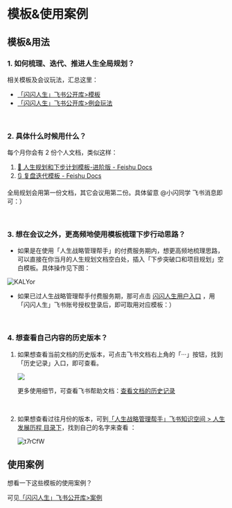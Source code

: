 # 模板&使用案例



## 模板&用法

### 1. 如何梳理、迭代、推进人生全局规划？

   相关模板及会议玩法，汇总这里：
   - [「闪闪人生」飞书公开库>模板](https://sunnylife.feishu.cn/wiki/wikcnoTHaqiPcRAxehvzky5oHBf)
   - [「闪闪人生」飞书公开库>例会玩法](https://sunnylife.feishu.cn/wiki/wikcn7HTgrH8318ImOoU97bDBpe?office_edit=1)


<br />

### 2. 具体什么时候用什么？

   每个月你会有 2 份个人文档，类似这样：
   1. [⁢‌⁢⁢⁣🎯 人生规划和下步计划模板-进阶版 - Feishu Docs](https://sunnylife.feishu.cn/wiki/wikcnjWl4c7OOygszq8mAavYcdb)
   2. [🔃 复盘迭代模板 - Feishu Docs](https://sunnylife.feishu.cn/wiki/VQcCwIZlKiLXXKkRQQqc7zSenxg)
   
   全局规划会用第一份文档，其它会议用第二份。具体留意 @小闪同学 飞书消息即可：）

<br />

### 3. 想在会议之外，更高频地使用模板梳理下步行动思路？

   - 如果是在使用「人生战略管理帮手」的付费服务期内，想更高频地梳理思路，可以直接在你当月的人生规划文档空白处，插入「下步突破口和项目规划」空白模板。具体操作见下图：

   ![KALYor](https://cdn.sunnyhuang.net/share/KALYor.jpg/webp ':size=500')

   - 如果已过人生战略管理帮手付费服务期，那可点击 [闪闪人生用户入口](https://sunnylife42.com/documents/new) ，用「闪闪人生」飞书账号授权登录后，即可取用对应模板：）

<br />

### 4. 想查看自己内容的历史版本？

1. 如果想查看当前文档的历史版本，可点击飞书文档右上角的「···」按钮，找到「历史记录」入口，即可查看。

   ![](https://p1-hera.feishucdn.com/tos-cn-i-jbbdkfciu3/04161573ebc940c694eb5af50f017903~tplv-jbbdkfciu3-image:0:0.image)

   更多使用细节，可查看飞书帮助文档：[查看文档的历史记录](https://www.feishu.cn/hc/zh-CN/articles/753686977351)

<br />

2. 如果想查看过往月份的版本，可到[「人生战略管理帮手」飞书知识空间 > 人生发展历程 目录下](https://sunnylife.feishu.cn/wiki/wikcn0Fdirat6d6krCP6piQinUe?sheet=Lj7CN1)，找到自己的名字来查看 ：

   ![t7rCfW](https://cdn.sunnyhuang.net/share/t7rCfW.jpg/webp ':size=260')

## 使用案例

想看一下这些模板的使用案例？

可见[「闪闪人生」飞书公开库>案例](https://sunnylife.feishu.cn/wiki/wikcn3zFNwaV3hZ8NSpFtTbFBOp)
